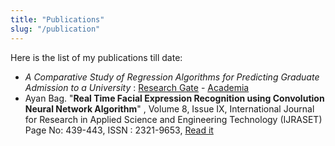 ```yaml
---
title: "Publications"
slug: "/publication"
---
```



Here is the list of my publications till date:

- *A Comparative Study of Regression Algorithms for Predicting Graduate Admission to a University* : [Research Gate](https://www.researchgate.net/publication/343280957_A_Comparative_Study_of_Regression_Algorithms_for_Predicting_Graduate_Admission_to_a_University) - [Academia](
https://www.academia.edu/43735168/A_Comparative_Study_of_Regression_Algorithms_for_Predicting_Graduate_Admission_to_a_University?source=swp_share)
- Ayan Bag. "**Real Time Facial Expression Recognition using Convolution Neural Network Algorithm**" , Volume 8, Issue IX, International Journal for Research in Applied Science and Engineering Technology (IJRASET) Page No: 439-443, ISSN : 2321-9653, [Read it](http://ijraset.com/fileserve.php?FID=31485)
